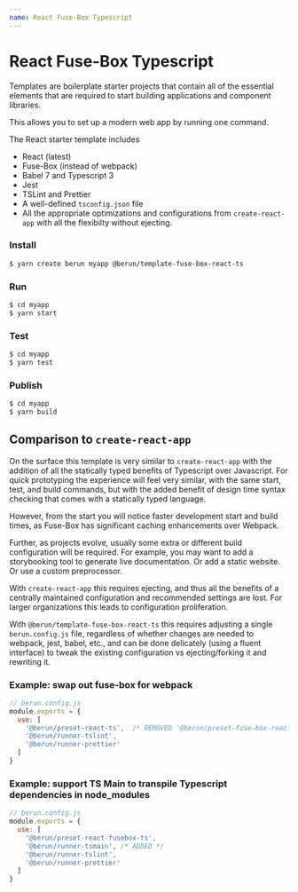 ```yaml
---
name: React Fuse-Box Typescript
---
```


# React Fuse-Box Typescript

Templates are boilerplate starter projects that contain all of the essential elements 
that are required to start building applications and component libraries.

This allows you to set up a modern web app by running one command.

The React starter template includes

* React (latest)
* Fuse-Box (instead of webpack)
* Babel 7 and Typescript 3  
* Jest
* TSLint and Prettier
* A well-defined `tsconfig.json` file
* All the appropriate optimizations and configurations from `create-react-app` with all the flexibilty without ejecting.

### Install
 
```bash
$ yarn create berun myapp @berun/template-fuse-box-react-ts
```

### Run

```bash
$ cd myapp
$ yarn start
```

### Test

```bash
$ cd myapp
$ yarn test
```

### Publish

```bash
$ cd myapp
$ yarn build
```


## Comparison to `create-react-app`

On the surface this template is very similar to `create-react-app` with the addition of all the statically
typed benefits of Typescript over Javascript.  For quick prototyping the experience will feel very similar, 
with the same start, test, and build commands, but with the added benefit of design time syntax checking that comes
with a statically typed language.

However, from the start you will notice faster development start and build times, as Fuse-Box has significant
caching enhancements over Webpack.

Further, as projects evolve, usually some extra or different build configuration will be required.  For
example, you may want to add a storybooking tool to generate live documentation.   Or add a static website.
Or use a custom preprocessor.   

With `create-react-app` this requires ejecting, and thus all the benefits of a centrally maintained configuration
and recommended settings are lost.  For larger organizations this leads to configuration proliferation.

With `@berun/template-fuse-box-react-ts` this requires adjusting a single `berun.config.js` file, regardless of whether
changes are needed to webpack, jest, babel, etc., and can be done delicately (using a fluent interface) 
to tweak the existing configuration vs ejecting/forking it and rewriting it.  

### Example: swap out fuse-box for webpack

```js
// berun.config.js
module.exports = {
  use: [
    '@berun/preset-react-ts',  /* REMOVED '@berun/preset-fuse-box-react-ts', */
    '@berun/runner-tslint',
    '@berun/runner-prettier'
  ]
}
```

### Example: support TS Main to transpile Typescript dependencies in node_modules

```js
// berun.config.js
module.exports = {
  use: [
    '@berun/preset-react-fusebox-ts',
    '@berun/runner-tsmain', /* ADDED */
    '@berun/runner-tslint',
    '@berun/runner-prettier'
  ]
}
```

